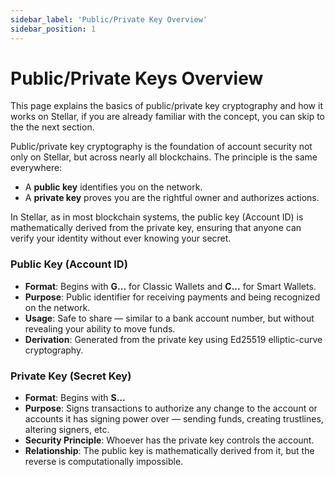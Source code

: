 ```yaml
---
sidebar_label: 'Public/Private Key Overview'
sidebar_position: 1
---
```



# Public/Private Keys Overview

This page explains the basics of public/private key cryptography and how it works on Stellar, if you are already familiar with the concept, you can skip to the the next section.

Public/private key cryptography is the foundation of account security not only on Stellar, but across nearly all blockchains. The principle is the same everywhere:

- A **public key** identifies you on the network.
- A **private key** proves you are the rightful owner and authorizes actions.

In Stellar, as in most blockchain systems, the public key (Account ID) is mathematically derived from the private key, ensuring that anyone can verify your identity without ever knowing your secret.

### Public Key (Account ID)

- **Format**: Begins with **G...** for Classic Wallets and **C...** for Smart Wallets.
- **Purpose**: Public identifier for receiving payments and being recognized on the network.
- **Usage**: Safe to share — similar to a bank account number, but without revealing your ability to move funds. 
- **Derivation**: Generated from the private key using Ed25519 elliptic-curve cryptography.

### Private Key (Secret Key)

- **Format**: Begins with **S...** 
- **Purpose**: Signs transactions to authorize any change to the account or accounts it has signing power over — sending funds, creating trustlines, altering signers, etc.
- **Security Principle**: Whoever has the private key controls the account.
- **Relationship**: The public key is mathematically derived from it, but the reverse is computationally impossible.





